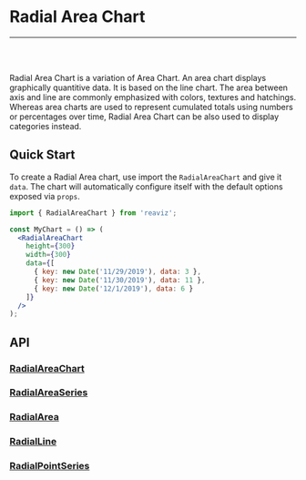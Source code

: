 
<Meta title="Docs|Chart Types/Radial Area Chart" />

# Radial Area Chart

---
<br />
<Story id="charts-area-chart-radial--simple" />
<br />

Radial Area Chart is a variation of Area Chart. An area chart displays graphically quantitive data.
It is based on the line chart. The area between axis and line are commonly emphasized with colors, textures and hatchings.
Whereas area charts are used to represent cumulated totals using numbers or percentages over time, Radial Area Chart can
be also used to display categories instead.

## Quick Start
To create a Radial Area chart, use import the `RadialAreaChart` and give it `data`. The chart
will automatically configure itself with the default options exposed via `props`.

```jsx
import { RadialAreaChart } from 'reaviz';

const MyChart = () => (
  <RadialAreaChart
    height={300}
    width={300}
    data={[
      { key: new Date('11/29/2019'), data: 3 },
      { key: new Date('11/30/2019'), data: 11 },
      { key: new Date('12/1/2019'), data: 6 }
    ]}
  />
);
```

## API
### [RadialAreaChart](https://github.com/jask-oss/reaviz/blob/master/src/RadialAreaChart/RadialAreaChart.tsx)
<Props of={RadialAreaChart} />

### [RadialAreaSeries](https://github.com/jask-oss/reaviz/blob/master/src/RadialAreaChart/RadialAreaSeries/RadialAreaSeries.tsx)
<Props of={RadialAreaSeries} />

### [RadialArea](https://github.com/jask-oss/reaviz/blob/master/src/RadialAreaChart/RadialAreaSeries/RadialArea.tsx)
<Props of={RadialArea} />

### [RadialLine](https://github.com/jask-oss/reaviz/blob/master/src/RadialAreaChart/RadialAreaSeries/RadialLine.tsx)
<Props of={RadialLine} />

### [RadialPointSeries](https://github.com/jask-oss/reaviz/blob/master/src/RadialAreaChart/RadialAreaSeries/RadialPointSeries.tsx)
<Props of={RadialPointSeries} />
